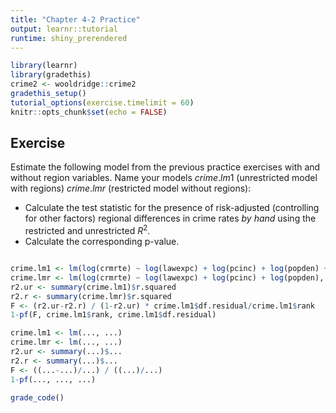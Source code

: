 ```yaml
---
title: "Chapter 4-2 Practice"
output: learnr::tutorial
runtime: shiny_prerendered
---
```


```r
library(learnr)
library(gradethis)
crime2 <- wooldridge::crime2
gradethis_setup()
tutorial_options(exercise.timelimit = 60)
knitr::opts_chunk$set(echo = FALSE)
```

## Exercise

Estimate the following model from the previous practice exercises with and without region variables. Name your models $crime.lm1$ (unrestricted model with regions) $crime.lmr$ (restricted model without regions): 

  - Calculate the test statistic for the presence of risk-adjusted (controlling for other factors) regional differences in crime rates *by hand* using the restricted and unrestricted $R^2$. 
  - Calculate the corresponding p-value. 

```r

```

```r
crime.lm1 <- lm(log(crmrte) ~ log(lawexpc) + log(pcinc) + log(popden) + west + nrtheast + south, data = crime2)
crime.lmr <- lm(log(crmrte) ~ log(lawexpc) + log(pcinc) + log(popden), data = crime2)
r2.ur <- summary(crime.lm1)$r.squared 
r2.r <- summary(crime.lmr)$r.squared 
F <- (r2.ur-r2.r) / (1-r2.ur) * crime.lm1$df.residual/crime.lm1$rank
1-pf(F, crime.lm1$rank, crime.lm1$df.residual)
```

```r
crime.lm1 <- lm(..., ...)
crime.lmr <- lm(..., ...)
r2.ur <- summary(...)$... 
r2.r <- summary(...)$... 
F <- ((...-...)/...) / ((...)/...)
1-pf(..., ..., ...)
```

```r
grade_code()
```

